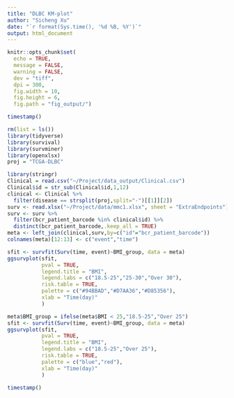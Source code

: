 ```yaml
---
title: "DLBC KM-plot"
author: "Sicheng Xu"
date: "`r format(Sys.time(), '%d %B, %Y')`"
output: html_document
---
```


```r
knitr::opts_chunk$set(
  echo = TRUE,
  message = FALSE,
  warning = FALSE,
  dev = "tiff",
  dpi = 300,
  fig.width = 10,
  fig.height = 6,
  fig.path = "fig_output/")
```

```r
timestamp()
```

```r
rm(list = ls())
library(tidyverse)
library(survival)
library(survminer)
library(openxlsx)
proj = "TCGA-DLBC"

library(stringr)
Clinical = read.csv("~/Project/data_output/Clinical.csv")
Clinical$id = str_sub(Clinical$id,1,12)
clinical <- Clinical %>%
  filter(disease == strsplit(proj,split="-")[[1]][2])
surv <- read.xlsx("~/Project/data/mmc1.xlsx", sheet = "ExtraEndpoints")
surv <- surv %>%
  filter(bcr_patient_barcode %in% clinical$id) %>%
  distinct(bcr_patient_barcode,.keep_all = TRUE)
meta <- left_join(clinical,surv,by=c("id"="bcr_patient_barcode"))
colnames(meta)[12:13] <- c("event","time")
```

```r
sfit <- survfit(Surv(time, event)~BMI_group, data = meta)
ggsurvplot(sfit,
           pval = TRUE,
           legend.title = "BMI",
           legend.labs = c("18.5-25","25-30","Over 30"),
           risk.table = TRUE,
           palette = c("#94BBAD","#D7AA36","#D85356"),
           xlab = "Time(day)"
           )
```

```r
meta$BMI_group = ifelse(meta$BMI < 25,"18.5-25","Over 25")
sfit <- survfit(Surv(time, event)~BMI_group, data = meta)
ggsurvplot(sfit,
           pval = TRUE,
           legend.title = "BMI",
           legend.labs = c("18.5-25","Over 25"),
           risk.table = TRUE,
           palette = c("blue","red"),
           xlab = "Time(day)"
           )
```

```r
timestamp()
```


